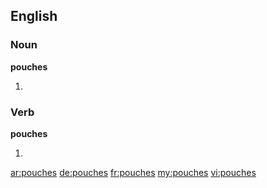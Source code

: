 ==English==

===Noun===
'''pouches'''

# {{plural of|pouch}}

===Verb===
'''pouches'''
# {{third-person singular of|pouch}}

[[ar:pouches]]
[[de:pouches]]
[[fr:pouches]]
[[my:pouches]]
[[vi:pouches]]